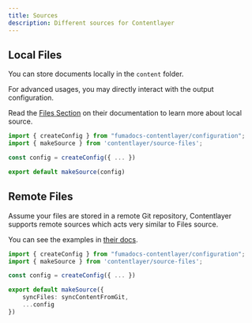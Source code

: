 ```yaml
---
title: Sources
description: Different sources for Contentlayer
---
```


## Local Files

You can store documents locally in the `content` folder.

For advanced usages, you may directly interact with the output configuration.

Read the [Files Section](https://contentlayer.dev/docs/sources/files) on their documentation
to learn more about local source.

```ts
import { createConfig } from "fumadocs-contentlayer/configuration";
import { makeSource } from 'contentlayer/source-files';

const config = createConfig({ ... })

export default makeSource(config)
```

## Remote Files

Assume your files are stored in a remote Git repository, Contentlayer supports
remote sources which acts very similar to Files source.

You can see the examples in
[their docs](https://contentlayer.dev/docs/sources/remote-files).

```ts
import { createConfig } from "fumadocs-contentlayer/configuration";
import { makeSource } from 'contentlayer/source-files';

const config = createConfig({ ... })

export default makeSource({
    syncFiles: syncContentFromGit,
    ...config
})
```
